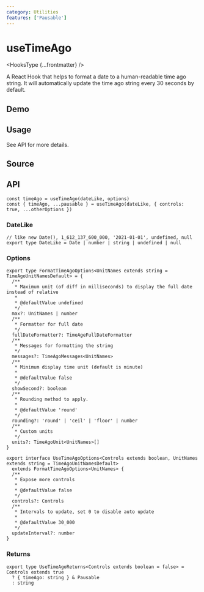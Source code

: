```yaml
---
category: Utilities
features: ['Pausable']
---
```


# useTimeAgo


<HooksType {...frontmatter} />

A React Hook that helps to format a date to a human-readable time ago string. It will automatically update the time ago string every 30 seconds by default.

## Demo


<App />

## Usage

See API for more details.

## Source


<Source />

## API

```tsx
const timeAgo = useTimeAgo(dateLike, options)
const { timeAgo, ...pausable } = useTimeAgo(dateLike, { controls: true, ...otherOptions })
```

### DateLike

```tsx
// like new Date(), 1_612_137_600_000, '2021-01-01', undefined, null
export type DateLike = Date | number | string | undefined | null
```

### Options

```tsx
export type FormatTimeAgoOptions<UnitNames extends string = TimeAgoUnitNamesDefault> = {
  /**
   * Maximum unit (of diff in milliseconds) to display the full date instead of relative
   *
   * @defaultValue undefined
   */
  max?: UnitNames | number
  /**
   * Formatter for full date
   */
  fullDateFormatter?: TimeAgeFullDateFormatter
  /**
   * Messages for formatting the string
   */
  messages?: TimeAgoMessages<UnitNames>
  /**
   * Minimum display time unit (default is minute)
   *
   * @defaultValue false
   */
  showSecond?: boolean
  /**
   * Rounding method to apply.
   *
   * @defaultValue 'round'
   */
  rounding?: 'round' | 'ceil' | 'floor' | number
  /**
   * Custom units
   */
  units?: TimeAgoUnit<UnitNames>[]
}

export interface UseTimeAgoOptions<Controls extends boolean, UnitNames extends string = TimeAgoUnitNamesDefault>
  extends FormatTimeAgoOptions<UnitNames> {
  /**
   * Expose more controls
   *
   * @defaultValue false
   */
  controls?: Controls
  /**
   * Intervals to update, set 0 to disable auto update
   *
   * @defaultValue 30_000
   */
  updateInterval?: number
}
```

### Returns


<Tip type="pausable" />

```tsx
export type UseTimeAgoReturns<Controls extends boolean = false> = Controls extends true
  ? { timeAgo: string } & Pausable
  : string
```
